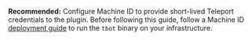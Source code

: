 **Recommended:** Configure Machine ID to provide short-lived Teleport
credentials to the plugin. Before following this guide, follow a Machine ID
[deployment guide](../../admin-guides/enroll-resources/machine-id/deployment/overview.mdx) to run the `tbot` binary on
your infrastructure.


